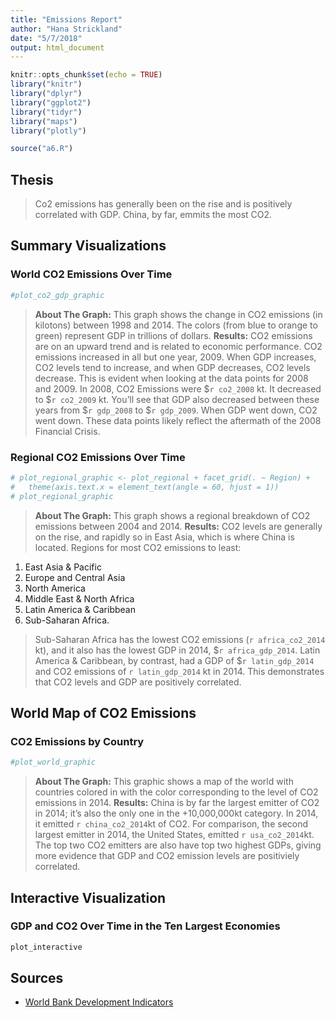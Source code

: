 ```yaml
---
title: "Emissions Report"
author: "Hana Strickland"
date: "5/7/2018"
output: html_document
---
```


```r
knitr::opts_chunk$set(echo = TRUE)
library("knitr")
library("dplyr")
library("ggplot2")
library("tidyr")
library("maps")
library("plotly")

source("a6.R")
```

## Thesis
> Co2 emissions has generally been on the rise and is positively correlated with GDP. China, by far, emmits the most CO2.

## Summary Visualizations

### World CO2 Emissions Over Time

```r
#plot_co2_gdp_graphic


```

> **About The Graph:** This graph shows the change in CO2 emissions (in kilotons) between 1998 and 2014. The colors (from blue to orange to green) represent GDP in trillions of dollars. 
>**Results:** CO2 emissions are on an upward trend and is related to economic performance. CO2 emissions increased in all but one year, 2009. When GDP increases, CO2 levels tend to increase, and when GDP decreases, CO2 levels decrease. This is evident when looking at the data points for 2008 and 2009. In 2008, CO2 Emissions were $`r co2_2008` kt. It decreased to $`r co2_2009` kt. You'll see that GDP also decreased between these years from $`r gdp_2008` to $`r gdp_2009`. When GDP went down, CO2 went down. These data points likely reflect the aftermath of the 2008 Financial Crisis. 



### Regional CO2 Emissions Over Time
```r
# plot_regional_graphic <- plot_regional + facet_grid(. ~ Region) +
#   theme(axis.text.x = element_text(angle = 60, hjust = 1)) 
# plot_regional_graphic
```

> **About The Graph:** This graph shows a regional breakdown of CO2 emissions between 2004 and 2014. 
>**Results:** CO2 levels are generally on the rise, and rapidly so in East Asia, which is where China is located. Regions for most CO2 emissions to least: 

1. East Asia & Pacific
2. Europe and Central Asia
3. North America
4. Middle East & North Africa
5. Latin America & Caribbean
6. Sub-Saharan Africa.

> Sub-Saharan Africa has the lowest CO2 emissions (`r africa_co2_2014` kt), and it also has the lowest GDP in 2014, $`r africa_gdp_2014`. Latin America & Caribbean, by contrast, had a GDP of $`r latin_gdp_2014` and CO2 emissions of `r latin_gdp_2014` kt in 2014. This demonstrates that CO2 levels and GDP are positively correlated. 


## World Map of CO2 Emissions

### CO2 Emissions by Country
```r
#plot_world_graphic
```

> **About The Graph:** This graphic shows a map of the world with countries colored in with the color corresponding to the level of CO2 emissions in 2014. 
>**Results:** China is by far the largest emitter of CO2 in 2014; it's also the only one in the +10,000,000kt category. In 2014, it emitted `r china_co2_2014`kt of CO2. For comparison, the second largest emitter in 2014, the United States, emitted `r usa_co2_2014`kt. The top two CO2 emitters are also have top two highest GDPs, giving more evidence that GDP and CO2 emission levels are positiviely correlated.


## Interactive Visualization

### GDP and CO2 Over Time in the Ten Largest Economies
```r
plot_interactive
```

## Sources
- [World Bank Development Indicators](http://databank.worldbank.org/data/reports.aspx?source=world-development-indicators&preview=on)

